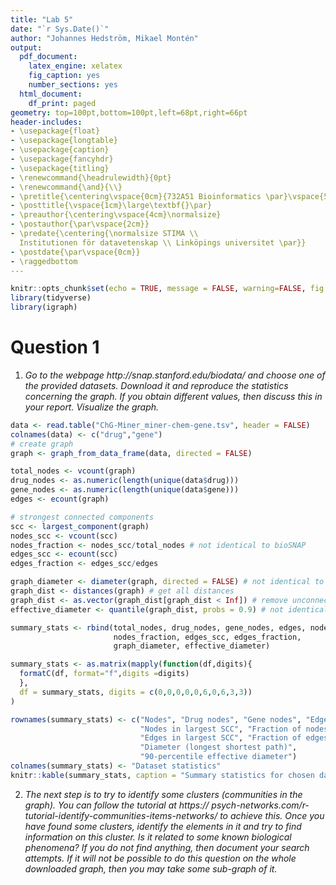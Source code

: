 ```yaml
---
title: "Lab 5"
date: "`r Sys.Date()`"
author: "Johannes Hedström, Mikael Montén"
output:
  pdf_document:
    latex_engine: xelatex
    fig_caption: yes
    number_sections: yes
  html_document:
    df_print: paged
geometry: top=100pt,bottom=100pt,left=68pt,right=66pt
header-includes:
- \usepackage{float}
- \usepackage{longtable}
- \usepackage{caption}
- \usepackage{fancyhdr}
- \usepackage{titling}
- \renewcommand{\headrulewidth}{0pt}
- \renewcommand{\and}{\\}
- \pretitle{\centering\vspace{0cm}{732A51 Bioinformatics \par}\vspace{5cm}\Huge\textbf}
- \posttitle{\vspace{1cm}\large\textbf{}\par}
- \preauthor{\centering\vspace{4cm}\normalsize}
- \postauthor{\par\vspace{2cm}}
- \predate{\centering{\normalsize STIMA \\
  Institutionen för datavetenskap \\ Linköpings universitet \par}}
- \postdate{\par\vspace{0cm}}
- \raggedbottom
---
```


<!-- page number pos -->
\fancyhf{}
\fancyfoot[C]{\thepage}
\pagestyle{fancy}

<!-- no page nr on first page  -->
\pagenumbering{gobble}

<!-- Anger sidbrytning -->
\clearpage

<!-- creating the table of contents -->
\setcounter{tocdepth}{3}
\tableofcontents

<!-- new page -->
\clearpage

<!-- starting the count on 1 after the contents -->
\pagenumbering{arabic}
\setcounter{page}{1}

```r
knitr::opts_chunk$set(echo = TRUE, message = FALSE, warning=FALSE, fig.width = 6, fig.height = 4)
library(tidyverse)
library(igraph)
```

# Question 1

1. *Go to the webpage http://snap.stanford.edu/biodata/ and choose one of the provided datasets. Download it and reproduce the statistics concerning the graph. If you obtain different values, then discuss this in your report. Visualize the graph.* 

```r
data <- read.table("ChG-Miner_miner-chem-gene.tsv", header = FALSE)
colnames(data) <- c("drug","gene")
# create graph
graph <- graph_from_data_frame(data, directed = FALSE)

total_nodes <- vcount(graph)
drug_nodes <- as.numeric(length(unique(data$drug)))
gene_nodes <- as.numeric(length(unique(data$gene)))
edges <- ecount(graph)

# strongest connected components
scc <- largest_component(graph)
nodes_scc <- vcount(scc)
nodes_fraction <- nodes_scc/total_nodes # not identical to bioSNAP
edges_scc <- ecount(scc)
edges_fraction <- edges_scc/edges

graph_diameter <- diameter(graph, directed = FALSE) # not identical to bioSNAP
graph_dist <- distances(graph) # get all distances
graph_dist <- as.vector(graph_dist[graph_dist < Inf]) # remove unconnected nodes
effective_diameter <- quantile(graph_dist, probs = 0.9) # not identical to bioSNAP

summary_stats <- rbind(total_nodes, drug_nodes, gene_nodes, edges, nodes_scc,
                       nodes_fraction, edges_scc, edges_fraction,
                       graph_diameter, effective_diameter)
```

```r
summary_stats <- as.matrix(mapply(function(df,digits){
  formatC(df, format="f",digits =digits)
  },
  df = summary_stats, digits = c(0,0,0,0,0,6,0,6,3,3))
)

rownames(summary_stats) <- c("Nodes", "Drug nodes", "Gene nodes", "Edges",
                             "Nodes in largest SCC", "Fraction of nodes in largest SCC",
                             "Edges in largest SCC", "Fraction of edges in largest SCC",
                             "Diameter (longest shortest path)",
                             "90-percentile effective diameter")
colnames(summary_stats) <- "Dataset statistics"
knitr::kable(summary_stats, caption = "Summary statistics for chosen dataset")
```




2. *The next step is to try to identify some clusters (communities in the graph). You can follow the tutorial at https:// psych-networks.com/r-tutorial-identify-communities-items-networks/ to achieve this. Once you have found some clusters, identify the elements in it and try to find information on this cluster. Is it related to some known biological phenomena? If you do not find anything, then document your search attempts. If it will not be possible to do this question on the whole downloaded graph, then you may take some sub-graph of it.*
